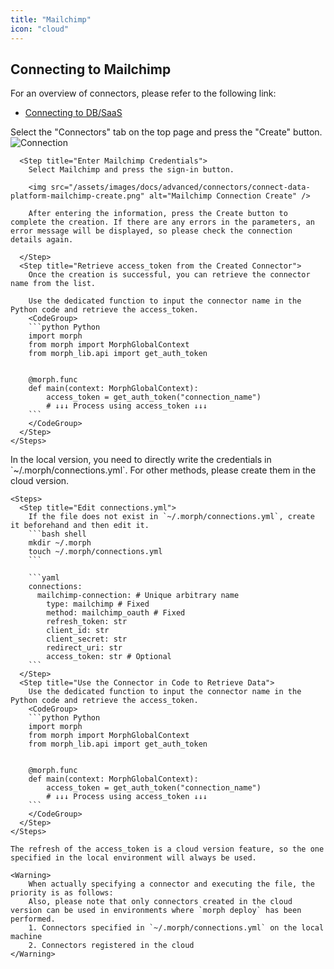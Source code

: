 ```yaml
---
title: "Mailchimp"
icon: "cloud"
---
```


## Connecting to Mailchimp

For an overview of connectors, please refer to the following link:

- [Connecting to DB/SaaS](/docs/en/develop/guides/integration)

<Tabs>
  <Tab title="Cloud Version">
    <Steps>
      <Step title="Create a Connector">
        Select the "Connectors" tab on the top page and press the "Create" button.
        <img src="/assets/images/docs/advanced/connectors/connect-data-platform-connection.png" alt="Connection" />
      </Step>

      <Step title="Enter Mailchimp Credentials">        
        Select Mailchimp and press the sign-in button.

        <img src="/assets/images/docs/advanced/connectors/connect-data-platform-mailchimp-create.png" alt="Mailchimp Connection Create" />

        After entering the information, press the Create button to complete the creation. If there are any errors in the parameters, an error message will be displayed, so please check the connection details again.

      </Step>
      <Step title="Retrieve access_token from the Created Connector">
        Once the creation is successful, you can retrieve the connector name from the list.

        Use the dedicated function to input the connector name in the Python code and retrieve the access_token.
        <CodeGroup>
        ```python Python
        import morph
        from morph import MorphGlobalContext
        from morph_lib.api import get_auth_token


        @morph.func
        def main(context: MorphGlobalContext):
            access_token = get_auth_token("connection_name")
            # ↓↓↓ Process using access_token ↓↓↓
        ```
        </CodeGroup>
      </Step>
    </Steps>

  </Tab>
  <Tab title="Local Version">
    <Info>In the local version, you need to directly write the credentials in `~/.morph/connections.yml`. For other methods, please create them in the cloud version.</Info>

    <Steps>
      <Step title="Edit connections.yml">
        If the file does not exist in `~/.morph/connections.yml`, create it beforehand and then edit it.
        ```bash shell
        mkdir ~/.morph
        touch ~/.morph/connections.yml
        ```

        ```yaml
        connections:
          mailchimp-connection: # Unique arbitrary name
            type: mailchimp # Fixed
            method: mailchimp_oauth # Fixed
            refresh_token: str
            client_id: str
            client_secret: str
            redirect_uri: str
            access_token: str # Optional
        ```
      </Step>
      <Step title="Use the Connector in Code to Retrieve Data">
        Use the dedicated function to input the connector name in the Python code and retrieve the access_token.
        <CodeGroup>
        ```python Python
        import morph
        from morph import MorphGlobalContext
        from morph_lib.api import get_auth_token


        @morph.func
        def main(context: MorphGlobalContext):
            access_token = get_auth_token("connection_name")
            # ↓↓↓ Process using access_token ↓↓↓
        ```
        </CodeGroup>
      </Step>
    </Steps>

    The refresh of the access_token is a cloud version feature, so the one specified in the local environment will always be used.

    <Warning>
        When actually specifying a connector and executing the file, the priority is as follows:
        Also, please note that only connectors created in the cloud version can be used in environments where `morph deploy` has been performed.
        1. Connectors specified in `~/.morph/connections.yml` on the local machine
        2. Connectors registered in the cloud
    </Warning>    

  </Tab>  
</Tabs>


